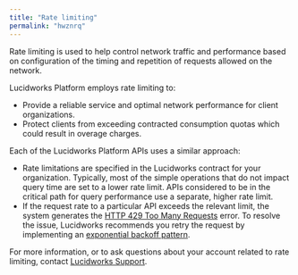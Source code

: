 ```yaml
---
title: "Rate limiting"
permalink: "hwznrq"
---
```


Rate limiting is used to help control network traffic and performance based on configuration of the timing and repetition of requests allowed on the network.

Lucidworks Platform employs rate limiting to:

* Provide a reliable service and optimal network performance for client organizations.
* Protect clients from exceeding contracted consumption quotas which could result in overage charges.

Each of the Lucidworks Platform APIs uses a similar approach:

* Rate limitations are specified in the Lucidworks contract for your organization. Typically, most of the simple operations that do not impact query time are set to a lower rate limit. APIs considered to be in the critical path for query performance use a separate, higher rate limit.
* If the request rate to a particular API exceeds the relevant limit, the system generates the [HTTP 429 Too Many Requests](https://developer.mozilla.org/en-US/docs/Web/HTTP/Status/429) error. To resolve the issue, Lucidworks recommends you retry the request by implementing an [exponential backoff pattern](https://en.wikipedia.org/wiki/Exponential_backoff).

For more information, or to ask questions about your account related to rate limiting, contact [Lucidworks Support](https://support.lucidworks.com).